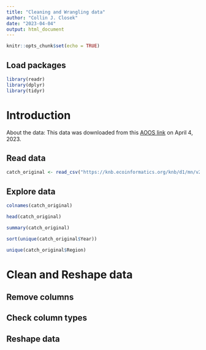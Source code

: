 ```yaml
---
title: "Cleaning and Wrangling data"
author: "Collin J. Closek"
date: "2023-04-04"
output: html_document
---
```


```r
knitr::opts_chunk$set(echo = TRUE)
```

## Load packages
```r
library(readr)
library(dplyr)
library(tidyr)
```




# Introduction
About the data:
This data was downloaded from this [AOOS link](https://knb.ecoinformatics.org/view/df35b.304.2#df35b.302.1) on April 4, 2023.


## Read data
```r
catch_original <- read_csv("https://knb.ecoinformatics.org/knb/d1/mn/v2/object/df35b.302.1")
```

## Explore data
```r
colnames(catch_original)

head(catch_original)

summary(catch_original)

sort(unique(catch_original$Year))

unique(catch_original$Region)
```


# Clean and Reshape data



## Remove columns
## Check column types
## Reshape data
